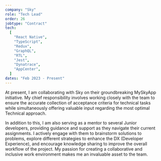 ```yaml
---
company: "Sky"
role: "Tech Lead"
order: 26
jobtype: "Contract"
tech:
  [
    "React Native",
    "TypeScript",
    "Redux",
    "GraphQL",
    "RTL",
    "Jest",
    "Dynatrace",
    "AppCenter",
  ]
dates: "Feb 2023 - Present"
---
```


At present, I am collaborating with Sky on their groundbreaking MySkyApp initiative. My chief responsibility involves working closely with the team to ensure the accurate collection of acceptance criteria for technical tasks while simultaneously offering valuable input regarding the most optimal Technical approach.

In addition to this, I am also serving as a mentor to several Junior developers, providing guidance and support as they navigate their current assignments. I actively engage with them to brainstorm solutions to problems, explore different strategies to enhance the DX (Developer Experience), and encourage knowledge sharing to improve the overall workflow of the project. My passion for creating a collaborative and inclusive work environment makes me an invaluable asset to the team.

